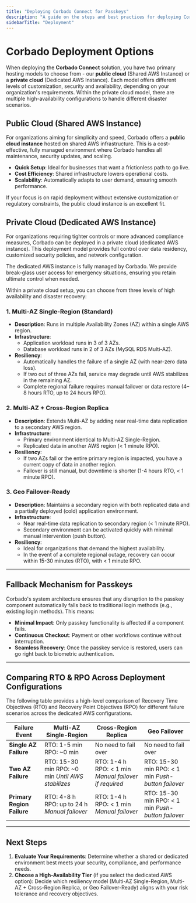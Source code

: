 ```yaml
---
title: "Deploying Corbado Connect for Passkeys"
description: "A guide on the steps and best practices for deploying Corbado Connect in your environment. Enable secure passkey authentication for all your users."
sidebarTitle: "Deployment"
---
```



<Demo />

# Corbado Deployment Options

When deploying the **Corbado Connect** solution, you have two primary hosting models to choose from - our **public cloud** (Shared AWS Instance) or a **private cloud** (Dedicated AWS Instance). Each model offers different levels of customization, security and availability, depending on your organization's requirements. Within the private cloud model, there are multiple high-availability configurations to handle different disaster scenarios.

## Public Cloud (Shared AWS Instance)

For organizations aiming for simplicity and speed, Corbado offers a **public cloud instance** hosted on shared AWS infrastructure. This is a cost-effective, fully managed environment where Corbado handles all maintenance, security updates, and scaling.

- **Quick Setup**: Ideal for businesses that want a frictionless path to go live.
- **Cost Efficiency**: Shared infrastructure lowers operational costs.
- **Scalability**: Automatically adapts to user demand, ensuring smooth performance.

If your focus is on rapid deployment without extensive customization or regulatory constraints, the public cloud instance is an excellent fit.

## Private Cloud (Dedicated AWS Instance)

For organizations requiring tighter controls or more advanced compliance measures, Corbado can be deployed in a private cloud (dedicated AWS instance). This deployment model provides full control over data residency, customized security policies, and network configuration. 

The dedicated AWS instance is fully managed by Corbado. We provide break-glass user access for emergency situations, ensuring you retain ultimate control when needed.

Within a private cloud setup, you can choose from three levels of high availability and disaster recovery:

### 1. Multi-AZ Single-Region (Standard)

- **Description**: Runs in multiple Availability Zones (AZ) within a single AWS region.
- **Infrastructure**:
  - Application workload runs in 3 of 3 AZs.
  - Database workload runs in 2 of 3 AZs (MySQL RDS Multi-AZ).
- **Resiliency**:
  - Automatically handles the failure of a single AZ (with near-zero data loss).
  - If two out of three AZs fail, service may degrade until AWS stabilizes in the remaining AZ.
  - Complete regional failure requires manual failover or data restore (4–8 hours RTO, up to 24 hours RPO).

### 2. Multi-AZ \+ Cross-Region Replica

- **Description**: Extends Multi-AZ by adding near real-time data replication to a secondary AWS region.
- **Infrastructure**:
  - Primary environment identical to Multi-AZ Single-Region.
  - Replicated data in another AWS region (\< 1 minute RPO).
- **Resiliency**:
  - If two AZs fail or the entire primary region is impacted, you have a current copy of data in another region.
  - Failover is still manual, but downtime is shorter (1-4 hours RTO, \< 1 minute RPO).

### 3. Geo Failover-Ready

- **Description**: Maintains a secondary region with both replicated data and a partially deployed (cold) application environment.
- **Infrastructure**:
  - Near real-time data replication to secondary region (\< 1 minute RPO).
  - Secondary environment can be activated quickly with minimal manual intervention (push button).
- **Resiliency**:
  - Ideal for organizations that demand the highest availability.
  - In the event of a complete regional outage, recovery can occur within 15-30 minutes (RTO), with \< 1 minute RPO.

---

## Fallback Mechanism for Passkeys

Corbado's system architecture ensures that any disruption to the passkey component automatically falls back to traditional login methods (e.g., existing login methods). This means:

- **Minimal Impact**: Only passkey functionality is affected if a component fails.
- **Continuous Checkout**: Payment or other workflows continue without interruption.
- **Seamless Recovery**: Once the passkey service is restored, users can go right back to biometric authentication.

---

## Comparing RTO & RPO Across Deployment Configurations

The following table provides a high-level comparison of Recovery Time Objectives (RTO) and Recovery Point Objectives (RPO) for different failure scenarios across the dedicated AWS configurations.

| **Failure Event**          | **Multi-AZ Single-Region**                          | **Cross-Region Replica**                                 | **Geo Failover**                                      |
| -------------------------- | --------------------------------------------------- | -------------------------------------------------------- | ----------------------------------------------------- |
| **Single AZ Failure**      | RTO: 1-5 min  RPO: ~0 min                           | No need to fail over                                     | No need to fail over                                  |
| **Two AZ Failure**         | RTO: 15-30 min  RPO: ~0 min  _Until AWS stabilizes_ | RTO: 1-4 h  RPO: \< 1 min  _Manual failover if required_ | RTO: 15-30 min  RPO: \< 1 min  _Push-button failover_ |
| **Primary Region Failure** | RTO: 4-8 h  RPO: up to 24 h  _Manual failover_      | RTO: 1-4 h  RPO: \< 1 min  _Manual failover_             | RTO: 15-30 min  RPO: \< 1 min  _Push-button failover_ |

---

## Next Steps

1. **Evaluate Your Requirements**: Determine whether a shared or dedicated environment best meets your security, compliance, and performance needs.
2. **Choose a High-Availability Tier** (if you select the dedicated AWS option): Decide which resiliency model (Multi-AZ Single-Region, Multi-AZ \+ Cross-Region Replica, or Geo Failover-Ready) aligns with your risk tolerance and recovery objectives.